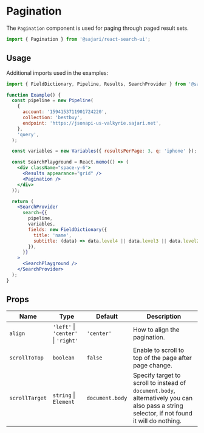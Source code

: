 
<SEO title="Pagination" description="The Pagination`component is used for paging through paged result sets." />

# Pagination

The `Pagination` component is used for paging through paged result sets.

```js
import { Pagination } from '@sajari/react-search-ui';
```

## Usage

Additional imports used in the examples:

```js
import { FieldDictionary, Pipeline, Results, SearchProvider } from '@sajari/react-search-ui';
```

```jsx
function Example() {
  const pipeline = new Pipeline(
    {
      account: '1594153711901724220',
      collection: 'bestbuy',
      endpoint: 'https://jsonapi-us-valkyrie.sajari.net',
    },
    'query',
  );

  const variables = new Variables({ resultsPerPage: 3, q: 'iphone' });

  const SearchPlayground = React.memo(() => (
    <div className="space-y-6">
      <Results appearance="grid" />
      <Pagination />
    </div>
  ));

  return (
    <SearchProvider
      search={{
        pipeline,
        variables,
        fields: new FieldDictionary({
          title: 'name',
          subtitle: (data) => data.level4 || data.level3 || data.level2 || data.level1 || data.brand,
        }),
      }}
    >
      <SearchPlayground />
    </SearchProvider>
  );
}
```

## Props

| Name           | Type                                | Default         | Description                                                                                                                                 |
| -------------- | ----------------------------------- | --------------- | ------------------------------------------------------------------------------------------------------------------------------------------- |
| `align`        | `'left'` \| `'center'` \| `'right'` | `'center'`      | How to align the pagination.                                                                                                                |
| `scrollToTop`  | `boolean`                           | `false`         | Enable to scroll to top of the page after page change.                                                                                      |
| `scrollTarget` | `string` \| `Element`               | `document.body` | Specify target to scroll to instead of `document.body`, alternatively you can also pass a string selector, if not found it will do nothing. |
